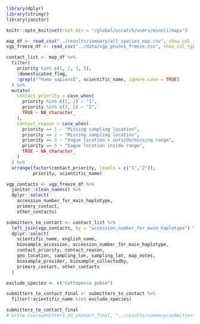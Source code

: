 ```r
library(dplyr)
library(stringr)
library(janitor)

knitr::opts_knit$set(root.dir = "/global/scratch/users/minoli/maps")
```

```r
map_df <- read_csv("../results/summary/all_species_map.csv", show_col_types = FALSE)
vgp_freeze_df <- read_csv("../data/vgp_phase1_freeze.csv", show_col_types = FALSE)

contact_list <- map_df %>%
  filter(
    priority %in% c(1, 2, 3, 5),
    !domesticated_flag,
    !grepl("^Homo sapiens$", scientific_name, ignore.case = TRUE)
  ) %>%
  mutate(
    contact_priority = case_when(
      priority %in% c(1, 2) ~ "1",
      priority %in% c(3, 5) ~ "2",
      TRUE ~ NA_character_
    ),
    contact_reason = case_when(
      priority == 1 ~ "Missing sampling location",
      priority == 2 ~ "Missing sampling location",
      priority == 3 ~ "Vague location + outside/missing range",
      priority == 5 ~ "Vague location inside range",
      TRUE ~ NA_character_
    )
  ) %>%
  arrange(factor(contact_priority, levels = c("1","2")),
          priority, scientific_name)
```

```r
vgp_contacts <- vgp_freeze_df %>%
  janitor::clean_names() %>%
  dplyr::select(
    accession_number_for_main_haplotype,
    primary_contact,
    other_contacts)

submitters_to_contact <- contact_list %>%
  left_join(vgp_contacts, by = "accession_number_for_main_haplotype") %>%
  dplyr::select(
    scientific_name, english_name,
    biosample_accession, accession_number_for_main_haplotype,
    contact_priority, contact_reason,
    geo_location, sampling_lon, sampling_lat, map_notes,
    biosample_provider, biosample_collectedby,
    primary_contact, other_contacts
  )

exclude_species <- c("Cottoperca gobio")

submitters_to_contact_final <- submitters_to_contact %>%
  filter(!scientific_name %in% exclude_species)

submitters_to_contact_final
# write.csv(submitters_to_contact_final, "../results/summary/submitters_to_contact.csv", row.names = FALSE)

```

